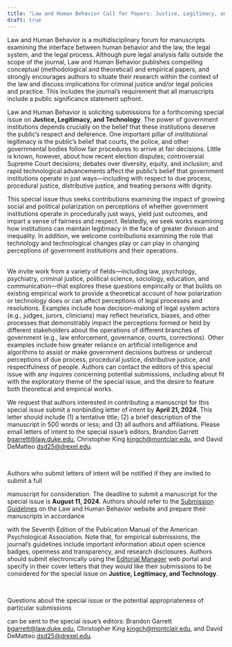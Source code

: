 ```yaml
---
title: "Law and Human Behavior Call for Papers: Justice, Legitimacy, and Technology"
draft: true
---
```


Law and Human Behavior is a multidisciplinary forum for manuscripts examining the interface between human behavior and the law, the legal system, and the legal process. Although pure legal analysis falls outside the scope of the journal, Law and Human Behavior publishes compelling conceptual (methodological and theoretical) and empirical papers, and strongly encourages authors to situate their research within the context of the law and discuss implications for criminal justice and/or legal policies and practice. This includes the journal’s requirement that all manuscripts include a public significance statement upfront.


Law and Human Behavior is soliciting submissions for a forthcoming special issue on **Justice, Legitimacy, and Technology**. The power of government institutions depends crucially on the belief that these institutions deserve the public’s respect and deference. One important pillar of institutional legitimacy is the public’s belief that courts, the police, and other governmental bodies follow fair procedures to arrive at fair decisions. Little is known, however, about how recent election disputes; controversial Supreme Court decisions; debates over diversity, equity, and inclusion; and rapid technological advancements affect the public’s belief that government institutions operate in just ways—including with respect to due process, procedural justice, distributive justice, and treating persons with dignity. 

This special issue thus seeks contributions examining the impact of growing social and political polarization on perceptions of whether government institutions operate in procedurally just ways, yield just outcomes, and impart a sense of fairness and respect. Relatedly, we seek works examining how institutions can maintain legitimacy in the face of greater division and inequality. In addition, we welcome contributions examining the role that technology and technological changes play or can play in changing perceptions of government institutions and their operations.

\
We invite work from a variety of fields—including law, psychology, psychiatry, criminal justice, political science, sociology, education, and communication—that explores these questions empirically or that builds on existing empirical work to provide a theoretical account of how polarization or technology does or can affect perceptions of legal processes and resolutions. Examples include how decision-making of legal system actors (e.g., judges, jurors, clinicians) may reflect heuristics, biases, and other processes that demonstrably impact the perceptions formed or held by different stakeholders about the operations of different branches of government (e.g., law enforcement, governance, courts, corrections). Other examples include how greater reliance on artificial intelligence and algorithms to assist or make government decisions buttress or undercut perceptions of due process, procedural justice, distributive justice, and respectfulness of people. Authors can contact the editors of this special issue with any inquires concerning potential submissions, including about fit with the exploratory theme of the special issue, and the desire to feature both theoretical and empirical works.


We request that authors interested in contributing a manuscript for this special issue submit a nonbinding letter of intent by **April 21, 2024**. This letter should include (1) a tentative title; (2) a brief description of the manuscript in 500 words or less; and (3) all authors and affiliations. Please email letters of intent to the special issue’s editors, Brandon Garrett [bgarrett\@law.duke.edu](mailto:bgarrett@law.duke.edu), Christopher King [kingch\@montclair.edu](mailto:kingch@montclair.edu), and David DeMatteo [dsd25\@drexel.edu](mailto:dsd25@drexel.edu).

\

Authors who submit letters of intent will be notified if they are invited to submit a full

manuscript for consideration. The deadline to submit a manuscript for the special issue is **August 11, 2024**. Authors should refer to the [Submission Guidelines](https://www.apa.org/pubs/journals/lhb?tab=1) on the Law and Human Behavior website and prepare their manuscripts in accordance

with the Seventh Edition of the Publication Manual of the American Psychological Association. Note that, for empirical submissions, the journal’s guidelines include important information about open science badges, openness and transparency, and research disclosures. Authors should submit electronically using the [Editorial Manager](https://www.editorialmanager.com/lhb/default.aspx) web portal and specify in their cover letters that they would like their submissions to be considered for the special issue on **Justice, Legitimacy, and Technology**.

\

Questions about the special issue or the potential appropriateness of particular submissions

can be sent to the special issue’s editors: Brandon Garrett [bgarrett\@law.duke.edu](mailto:bgarrett@law.duke.edu), Christopher King [kingch\@montclair.edu](mailto:kingch@montclair.edu), and David DeMatteo [dsd25\@drexel.edu](mailto:dsd25@drexel.edu).
